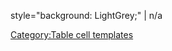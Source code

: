 style="background: LightGrey;" | <span title="not applicable">n/a</span><noinclude>
{{Lowercase}}

[[Category:Table cell templates]]
</noinclude>